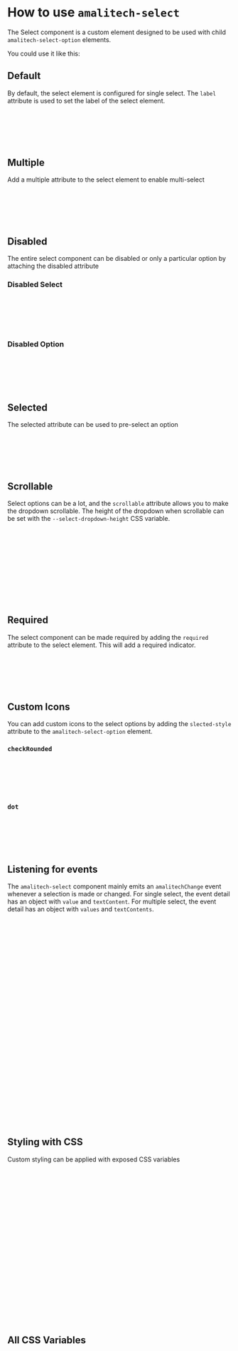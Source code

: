 
<Meta of={SelectStories} />

# How to use `amalitech-select`

The Select component is a custom element designed to be used with child `amalitech-select-option` elements.

You could use it like this:

## Default

By default, the select element is configured for single select. The `label` attribute is used to set the label of the select element.

<Canvas of={SelectStories.Standard} />

```html
<amalitech-select label="Select one item">
  <amalitech-select-option value="apple">Item 1</amalitech-select-option>
  <amalitech-select-option value="orange">Item 2</amalitech-select-option>
  <amalitech-select-option value="banana">Item 3</amalitech-select-option>
</amalitech-select>
```

## Multiple

Add a multiple attribute to the select element to enable multi-select

<Canvas of={SelectStories.Multiple} />

```html
<amalitech-select label="Select multiple items" multiple>
  <amalitech-select-option value="apple">Item 1</amalitech-select-option>
  <amalitech-select-option value="orange">Item 2</amalitech-select-option>
  <amalitech-select-option value="banana">Item 3</amalitech-select-option>
</amalitech-select>
```

## Disabled

The entire select component can be disabled or only a particular option by attaching the disabled attribute

### Disabled Select

<Canvas of={SelectStories.Disabled} />

```html
<amalitech-select label="Entire select disabled" disabled>
  <amalitech-select-option value="apple">Item 1</amalitech-select-option>
  <amalitech-select-option value="orange">Item 2</amalitech-select-option>
  <amalitech-select-option value="banana">Item 3</amalitech-select-option>
</amalitech-select>
```

### Disabled Option

<Canvas of={SelectStories.DisabledItems} />

```html
<amalitech-select label="Some items disabled">
  <amalitech-select-option value="apple">Item 1</amalitech-select-option>
  <amalitech-select-option value="orange" disabled>Item 2</amalitech-select-option>
  <amalitech-select-option value="banana">Item 3</amalitech-select-option>
</amalitech-select>
```

## Selected

The selected attribute can be used to pre-select an option

<Canvas of={SelectStories.DefaultSelected} />

```html
<amalitech-select label="An item selected by default">
  <amalitech-select-option value="apple">Item 1</amalitech-select-option>
  <amalitech-select-option value="orange">Item 2</amalitech-select-option>
  <amalitech-select-option value="banana" selected>Item 3</amalitech-select-option>
</amalitech-select>
```

## Scrollable

Select options can be a lot, and the `scrollable` attribute allows you to make the dropdown scrollable. The height
of the dropdown when scrollable can be set with the `--select-dropdown-height` CSS variable.

<Canvas of={SelectStories.Scrollable} />

```html
<amalitech-select scrollable style="--select-dropdown-height: 10rem" class="not-test" label="Select multiple" multiple>
  <amalitech-select-option value="a19">a19</amalitech-select-option>
  <amalitech-select-option value="c12">c12</amalitech-select-option>
  <amalitech-select-option value="b11">b11</amalitech-select-option>
  <amalitech-select-option value="c99">c99</amalitech-select-option>
  <amalitech-select-option value="x18">x18</amalitech-select-option>
  <amalitech-select-option value="t15">t15</amalitech-select-option>
  <amalitech-select-option value="a14">a14</amalitech-select-option>
  <amalitech-select-option value="b13">b13</amalitech-select-option>
  <amalitech-select-option value="c10">c10</amalitech-select-option>
</amalitech-select>
```

## Required

The select component can be made required by adding the `required` attribute to the select element. This will add a required indicator.

<Canvas of={SelectStories.Required} />

```html
<amalitech-select label="Select one item" required>
  <amalitech-select-option value="apple">Item 1</amalitech-select-option>
  <amalitech-select-option value="orange">Item 2</amalitech-select-option>
  <amalitech-select-option value="banana">Item 3</amalitech-select-option>
</amalitech-select>
```

## Custom Icons

You can add custom icons to the select options by adding the `slected-style` attribute to the `amalitech-select-option` element.

### `checkRounded`

<Canvas of={SelectStories.CustomSelectIcon1Multiple} />

```html
<amalitech-select label="Custom select icon 1" selected-style="checkRounded">
  <amalitech-select-option value="apple">Item 1</amalitech-select-option>
  <amalitech-select-option value="orange">Item 2</amalitech-select-option>
  <amalitech-select-option value="banana">Item 3</amalitech-select-option>
</amalitech-select>
```

### `dot`

<Canvas of={SelectStories.CustomSelectIcon2Multiple} />

```html
<amalitech-select label="Custom select icon 2" selected-style="dot">
  <amalitech-select-option value="apple">Item 1</amalitech-select-option>
  <amalitech-select-option value="orange">Item 2</amalitech-select-option>
  <amalitech-select-option value="banana">Item 3</amalitech-select-option>
</amalitech-select>
```

## Listening for events

The `amalitech-select` component mainly emits an `amalitechChange` event whenever a selection is made or changed. For single select, the event detail has an object with `value` and `textContent`. For multiple select, the event detail has an object with `values` and `textContents`.

```html
<body>
  <amalitech-select id="single" label="Select one item">
    <amalitech-select-option value="apple">Item 1</amalitech-select-option>
    <amalitech-select-option value="orange">Item 2</amalitech-select-option>
    <amalitech-select-option value="banana">Item 3</amalitech-select-option>
  </amalitech-select>

  <amalitech-select id="multiple" label="Select multiple items" multiple>
    <amalitech-select-option value="apple">Item 1</amalitech-select-option>
    <amalitech-select-option value="orange">Item 2</amalitech-select-option>
    <amalitech-select-option value="banana">Item 3</amalitech-select-option>
  </amalitech-select>
</body>
<script>
  const single = document.querySelector('#single');
  const multiple = document.querySelector('#multiple');

  /**
   *  @returns {object} {value: string, textContent: string}
   */
  single.addEventListener('amalitechChange', e => {
    console.log(e.detail);
  });

  /**
   * @returns {object} {values: string[], textContents: string[]}
   */
  multiple.addEventListener('amalitechChange', e => {
    console.log(e.detail);
  });
</script>
```

## Styling with CSS

Custom styling can be applied with exposed CSS variables

```html
<head>
  amalitech-select { 
    --select-width: 10rem; 
    --select-label-bg: #ffffff; 
    --select-dropdown-bg: #ffffff; 
    --select-label-radius: 5px; 
    --select-dropdown-radius: 5px; 
  } 
  
  amalitech-select-option { 
    --select-option-font-size: 0.875rem;
    --select-option-padding: 0.5rem 0.75rem;
    --select-option-radius: 0.35rem;
    --select-option-weight: 500;
  }
</head>
<body>
  <amalitech-select label="Select one item">
    <amalitech-select-option value="apple">Item 1</amalitech-select-option>
    <amalitech-select-option value="orange">Item 2</amalitech-select-option>
    <amalitech-select-option value="banana">Item 3</amalitech-select-option>
  </amalitech-select>
</body>
```

## All CSS Variables

```css
    amalitech-select {
      --select-width: 174px;
      --select-label-bg: --amalitech-color-light;
      --select-label-padding: 0.5rem 0.75rem;
      --select-label-font-size: 0.875rem;
      --select-label-weight: 500;
      --select-label-border-width: 1px;
      --select-label-border-color: --amalitech-color-neutral-500;
      --select-label-gap: 1rem;
      --select-label-radius: 0.35rem;
      --select-dropdown-bg: --amalitech-color-light;
      --select-dropdown-padding: 0.35rem;
      --select-dropdown-radius: 0.35rem;
      --select-dropdown-height: 10rem;
      --select-dropdown-border-color: --amalitech-color-neutral-500;
      --select-dropdown-border-width: 1px;
      --select-label-color: black;
      --select-font-family: 'Work Sans';
    }

    amalitech-select-option { 
      --select-option-font-size: 0.875rem;
      --select-option-padding: 0.5rem 0.75rem;
      --select-option-radius: 0.35rem;
      --select-option-weight: 500;
    }
```